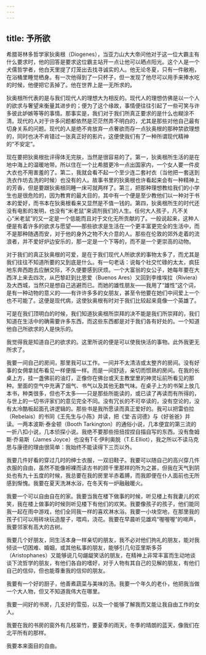 ```yaml
---
---
---
```

title: 予所欲
---




希腊哥林多哲学家狄奥根（Diogenes），当亚力山大大帝问他对于这一位大霸主有什么要求时，他的回答是要求这位霸主站开一点让他可以晒点阳光。这个人是一个犬儒哲学者，他白天里提了灯笼出去找寻诚实的人。他无论冬夏，只有一件敝袍，在浴桶里睡觉栖身。有一次他得到了一只杯子，但一发现了他尽可以用手来捧水吃的时候，他便把它丢掉了。他在世界上是一无所求的。

狄奥根所代表的是与我们现代人的理想大为相反的。现代人的理想仿佛是以一个人的欲求与奢望来衡量其进步的；便为了这个缘故，事情便往往引起了一些可笑与许多彼此妒嫉等等的事情。那事实是，我们对于我们所真正要求的是什么也糊涂不清。现代的人对于许多问题都依然是茫茫然弄不明白的，尤其是那些对他自己最有切身关系的问题。现代的人是绝不肯放弃一点奢欲而存一点狄奥根的那种禁欲理想的，同时也决不肯错过一张真正好的影片。这便使我们有了一种所谓现代精神的“不安定”。

现在要把狄奥根批评得体无完肤，当然是很容易的了。第一，狄奥根所生活的是在地中海上的温暖地带。所以住在一个比希腊更冷一点出国家内，一个女人要一件皮大衣也不用害羞的了。第二，我就会看不起一个至少连二套衬衣（当他把一套送到洗衣作坊去洗的时候）也没有的人。故事书里的狄奥根也许看起来会有一种精神上的芳香，但是要跟狄奥根同睡一床可就两样了。第三，把那种理想教给我们的小学生也是很危险的，因为教育的最大目的，其中有一个便是至少教他们以一种对于书本的爱好，而书本在狄奥根看来又显然是不值一钱的。第四，狄奥根所生的时代还没有电影的发明，也没有“米老鼠”来调剂我们的人生。任何大人孩子，凡不关心“米老鼠”的又一定是一个低能而且对于文化无所贡献的了。一般说起来，这种人便是有着许多的欲求与愿望——那些欲求是生活在一个更丰富更完全的生活中，而不是那种随遇而安，对于他的身外之物不大介意的人。那些在伦敦的郊外走着的流浪者，并不爱好炉边安乐的，那一定是一个下等的，而不是一个更崇高的动物。

对于我们的真正狄奥根的可爱，是在于我们现代人所欲求的事物太多了，而尤其是我们往往不知道所要的又到底是什么。有一句老话：说每个社交忙碌的太太，疯狂地东奔西跑去应酬交际，不久便要感到厌烦。一个大富翁的女公子，她每年要在大西洋上来去四次，从巴黎赶到比恩爱（Buenos Ares）又回到李维埃拉（Riviera）及大西城，当然只是想自己逃避而已。而她的雄性朋友——我用了“雄性”这个词，是有一种动物的意义的——有许许多多的女朋友，甚至令他要在她们中间爱上一个也不可能了。这便是现代病，这使狄奥根有时对于我们比较起来竟像一个英雄了。

可是在我们顶明白的时候，我们知道狄奥根所崇拜的决不能是我们所崇拜的，我们知道在生活中的确需要许多东西，而这些东西都是对于我们各有好处的。一个知道他自己所欲求的人是快乐的。

我觉得我是知道自己的欲求的。这里所说的便是可以使我快活的事物。此外我更无所求了。

我要一间自己的房间，那里我可以工作。一间并不太清洁或太整齐的房间。没有好事的女佣拿拭布看见一样便揩一样。而是一间舒适，亲切而惯熟的房间。在我的长桌上方，挂一盏佛前的油灯，正像你在佛台或天主教堂里的神灵坛前所看见的那种。里面的空气中充满了烟气、书气以及其他无数气味。在桌子上方的书架上放几本书，种类很多，但也不太多——只是那些所能读的，或已读了再读而有所得的，与世上的一切书评家们的意见完全不同。没有冗长的不可卒读的，没有空论的，没有太冷酷板起面孔讲逻辑的。那些书是我所愿读而真正爱好的。我可以把雷伯拉（Rebelais）的书同《王先生与小陈》并读，把《堂·吉诃德》与《好爸爸》并读。一两本波斯·泰金顿（Booth Tarkington）的通俗小说，几本便宜的第三流的一折八扣小说，几本侦探小说。我绝不要那些扭扭捏捏自描自写的东西。没有詹姆斯·乔易斯（James Joyce）也没有T·E·伊利奥脱（T.E.Elliot），我之所以不读马克思与康德的理由很简单：我始终不能读得下三页以外。

我要几件好看的穿过几时的绅士衣服，一双旧鞋子。我要可以随自己的高兴穿几件衣服的自由，虽然不能像袒裸而读古书的顾千里那样的所为之甚，但我在天气到阴处也有九十五度的时候，我总要在我的房里半赤着膊，而我即便在仆人面前也无所感到惭愧。我要在夏天洗淋水浴，在冬天有一炉融融暖火。

我要一个可以自由自在的家。我要当我在楼下做事的时候，听见楼上有我妻儿的欢笑，我在楼上做事的时候则听见楼下有他们的欢笑。我要像孩子的孩子，他们能同我一起在雨中游戏，他们全同我一样的喜欢淋水浴。我要一小块空地，在那里我的孩子们可以用砖块玩造屋子，喂鸡，浇花。我要在早晨听见雄鸡“喔喔喔”的啼声，我要邻家有高大的古树。

我要几个好朋友，同生活本身一样亲切的朋友，我不必对他们拘礼的朋友，能对我倾谈一切困难、婚姻，或其他私事的朋友，能够引几句亚里斯多芬（Aristophanes）又能够说几句龌龊笑话的朋友，在精神上非常丰富而生动地谈谈下流哲学的朋友，有他们各自的嗜好，对于人物有其自己的见解的朋友，有他们自己的信仰，但也能尊重我的信仰的朋友。

我要有一个好的厨子，他善煮蔬菜与美味的汤。我要一个年久的老仆，他把我当做一个大人物，但又不知道我伟大在哪里。

我要一间好的书房，几支好的雪茄，以及一个能够了解我而又能让我自由工作的女人。

我要在我的书房的窗外有几枝翠竹，要夏季的雨天，冬季的晴朗的蓝天，像我们在北平所有的那样。

我要本来面目的自由。
